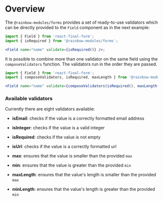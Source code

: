 
<Meta title="Modules/Forms/Validators/Validators" />

# Overview

The `@rainbow-modules/forms` provides a set of ready-to-use validators which can be directly
provided to the `Field` component as in the next example:

```jsx
import { Field } from 'react-final-form';
import { isRequired } from '@rainbow-modules/forms';

<Field name="name" validate={isRequired()} />;
```

It is possible to combine more than one validator on the same field using the `composeValidators`
function. The validators run in the order they are passed.

```jsx
import { Field } from 'react-final-form';
import { composeValidators, isRequired, maxLength } from '@rainbow-modules/forms';

<Field name="name" validate={composeValidators(isRequired(), maxLength(20))} />;
```

### Available validators

Currently there are eight validators available:

-   **isEmail**: checks if the value is a correctly formatted email address

<Canvas>
    <Story id="modules-forms-validators-stories--is-email" />
</Canvas>

-   **isInteger**: checks if the value is a valid integer

<Canvas>
    <Story id="modules-forms-validators-stories--is-integer" />
</Canvas>

-   **isRequired**: checks if the value is not empty

<Canvas>
    <Story id="modules-forms-validators-stories--is-required" />
</Canvas>

-   **isUrl**: checks if the value is a correctly formatted url

<Canvas>
    <Story id="modules-forms-validators-stories--is-url" />
</Canvas>

-   **max**: ensures that the value is smaller than the provided `max`

<Canvas>
    <Story id="modules-forms-validators-stories--max" />
</Canvas>

-   **min**: ensures that the value is greater than the provided `min`

<Canvas>
    <Story id="modules-forms-validators-stories--min" />
</Canvas>

-   **maxLength**: ensures that the value's length is smaller than the provided `max`

<Canvas>
    <Story id="modules-forms-validators-stories--max-length" />
</Canvas>

-   **minLength**: ensures that the value's length is greater than the provided `min`

<Canvas>
    <Story id="modules-forms-validators-stories--min-length" />
</Canvas>
